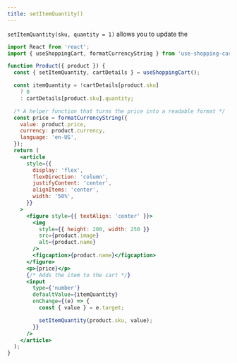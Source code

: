 ```yaml
---
title: setItemQuantity()
---
```



`setItemQuantity(sku, quantity = 1)` allows you to update the

<CartDisplayWrapper>
  <SetItemQuantity
    product={{
      name: 'Bananas',
      sku: 'sku_GBJ2Ep8246qeeT',
      price: 400,
      image:
        'https://images.unsplash.com/photo-1574226516831-e1dff420e562?ixlib=rb-1.2.1&ixid=eyJhcHBfaWQiOjEyMDd9&auto=format&fit=crop&w=1050&q=80',
      currency: 'USD',
    }}
  />
</CartDisplayWrapper>

```jsx
import React from 'react';
import { useShoppingCart, formatCurrencyString } from 'use-shopping-cart';

function Product({ product }) {
  const { setItemQuantity, cartDetails } = useShoppingCart();

  const itemQuantity = !cartDetails[product.sku]
    ? 0
    : cartDetails[product.sku].quantity;

  /* A helper function that turns the price into a readable format */
  const price = formatCurrencyString({
    value: product.price,
    currency: product.currency,
    language: 'en-US',
  });
  return (
    <article
      style={{
        display: 'flex',
        flexDirection: 'column',
        justifyContent: 'center',
        alignItems: 'center',
        width: '50%',
      }}
    >
      <figure style={{ textAlign: 'center' }}>
        <img
          style={{ height: 200, width: 250 }}
          src={product.image}
          alt={product.name}
        />
        <figcaption>{product.name}</figcaption>
      </figure>
      <p>{price}</p>
      {/* Adds the item to the cart */}
      <input
        type={'number'}
        defaultValue={itemQuantity}
        onChange={(e) => {
          const { value } = e.target;

          setItemQuantity(product.sku, value);
        }}
      />
    </article>
  );
}
```

